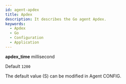 ```yaml
---
id: agent-apdex
title: Apdex
description: It describes the Go agent Apdex.
keywords:
  - Apdex
  - Go
  - Configuration
  - Application
---
```


**apdex_time** <span class='type'>millisecond</span>

Default `1200`

The default value (S) can be modified in Agent CONFIG.


<Javaapdexdesc />
